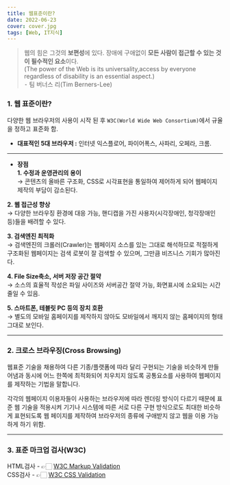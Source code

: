 ```yaml
---
title: 웹표준이란?
date: 2022-06-23
cover: cover.jpg
tags: [Web, IT지식]
---
```


> 웹의 힘은 그것의 **보편성**에 있다. 장애에 구애없이 **모든 사람이 접근할 수 있는 것이 필수적인 요소**이다.  
> (The power of the Web is its universality,access by everyone regardless of disability is an essential aspect.)  
> ⁃ 팀 버너스 리(Tim Berners-Lee)

### 1. 웹 표준이란?

다양한 웹 브라우저의 사용이 시작 된 후 `W3C(World Wide Web Consortium)`에서 규율을 정하고 표준화 함.

- **대표적인 5대 브라우저 :** 인터넷 익스플로어, 파이어폭스, 사파리, 오페라, 크롬.

---

- **장점**  
  **1. 수정과 운영관리의 용이**  
   → 콘텐츠의 올바른 구조화, CSS로 시각표현을 통일하여 제어하게 되어 웹페이지 제작의 부담이 감소된다.

**2. 웹 접근성 향상**  
→ 다양한 브라우징 환경에 대응 가능, 핸디캡을 가진 사용자(시각장애인, 청각장애인 등)들을 배려할 수 있다.

**3. 검색엔진 최적화**  
→ 검색엔진의 크롤러(Crawler)는 웹페이지 소스를 있는 그대로 해석하므로 적절하게 구조화된 웹페이지는 검색 로봇이 잘 검색할 수 있으며, 그만큼 비즈니스 기회가 많아진다.

**4. File Size축소, 서버 저장 공간 절약**  
→ 소스의 효율적 작성은 파일 사이즈와 서버공간 절약 가능, 화면표시에 소요되는 시간 줄일 수 있음.

**5. 스마트폰, 테블릿 PC 등의 장치 호환**  
→ 별도의 모바일 홈페이지를 제작하지 않아도 모바일에서 깨지지 않는 홈페이지의 형태 그대로 보인다.

---

### 2. 크로스 브라우징(Cross Browsing)

웹표준 기술을 채용하여 다른 기종/플랫폼에 따라 달리 구현되는 기술을 비슷하게 만들어냄과 동시에 어느 한쪽에 최적화되어 치우치지 않도록 공통요소를 사용하여 웹페이지를 제작하는 기법을 말합니다.

각각의 웹페이지 이용자들이 사용하는 브라우저에 따라 렌더링 방식이 다르기 때문에 표준 웹 기술을 적용시켜 기기나 시스템에 따른 서로 다른 구현 방식으로도 최대한 비슷하게 표현되도록 웹 페이지를 제작하여 브라우저의 종류에 구애받지 않고 웹을 이용 가능하게 하기 위함.

---

### 3. 표준 마크업 검사(W3C)

HTML검사 - 👉🏻 [W3C Markup Validation](http://validator.kldp.org)  
CSS검사 - 👉🏻 [W3C CSS Validation](http://jigsaw.w3.org/css-validator)
